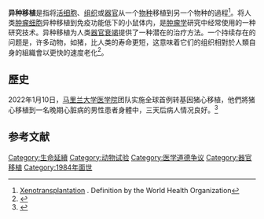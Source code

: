 {{Infobox medical intervention 
|  Name        = 异种移植
|  ICD10       = 
|  ICD9        = 
|  ICD9_mult   = 
|  MeshID      = D014183
|  OPS301      = 
|  OtherCodes  = 
}}'''异种移植'''是指将[[活细胞|活细胞]]、[[组织_(生物学)|组织]]或[[器官|器官]]从一个[[物种|物种]]移植到另一个物种的過程<ref>[https://www.who.int/transplantation/xeno/en/ Xenotransplantation] {{Wayback|url=https://www.who.int/transplantation/xeno/en/ |date=20220120215304 }}. Definition by the World Health Organization</ref>。将人类[[肿瘤细胞|肿瘤细胞]]异种移植到免疫功能低下的小鼠体内，是[[肿瘤学|肿瘤学]]研究中经常使用的一种研究技术。异种移植为人类[[器官衰竭|器官衰竭]]提供了一种潜在的治疗方法。一个持续存在的问题是，许多动物，如猪，比人类的寿命更短，这意味着它们的组织相對於人類自身的組織會以更快的速度老化<ref>{{Cite web|title=Interviews - Dan Lyons|url=https://www.pbs.org/wgbh/pages/frontline/shows/organfarm/interviews/lyons.html|accessdate=November 12, 2018|publisher=PBS|archive-date=2021-05-16|archive-url=https://web.archive.org/web/20210516225758/https://www.pbs.org/wgbh/pages/frontline/shows/organfarm/interviews/lyons.html}}</ref>。

==歷史==
2022年1月10日，[[马里兰大学医学院|马里兰大学医学院]]团队实施全球首例转基因猪心移植，他們將猪心移植到一名晚期心脏病的男性患者身體中，三天后病人情况良好。<ref>{{cite news |title=全球首例！猪心成功植入人体，转基因异种器官移植还有多远？ |url=https://finance.sina.com.cn/tech/2022-01-11/doc-ikyakumx9701193.shtml |accessdate=2022-01-11 |archive-date=2022-01-11 |archive-url=https://web.archive.org/web/20220111131353/https://finance.sina.com.cn/tech/2022-01-11/doc-ikyakumx9701193.shtml }}</ref>
==参考文献==
{{reflist}}

[[Category:生命延續|Category:生命延續]]
[[Category:动物试验|Category:动物试验]]
[[Category:医学道德争议|Category:医学道德争议]]
[[Category:器官移植|Category:器官移植]]
[[Category:1984年面世|Category:1984年面世]]